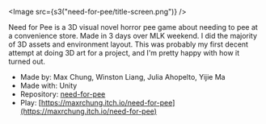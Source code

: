 
<Image src={s3("need-for-pee/title-screen.png")} />

Need for Pee is a 3D visual novel horror pee game about needing to pee at a
convenience store. Made in 3 days over MLK weekend. I did the majority of 3D
assets and environment layout. This was probably my first decent attempt at
doing 3D art for a project, and I'm pretty happy with how it turned out.

- Made by: Max Chung, Winston Liang, Julia Ahopelto, Yijie Ma
- Made with: Unity
- Repository: [need-for-pee](https://github.com/maxrchung/need-for-pee)
- Play: [https://maxrchung.itch.io/need-for-pee](https://maxrchung.itch.io/need-for-pee)
